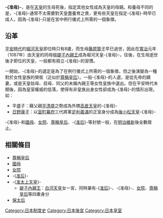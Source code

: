 {{unreferenced|time=2013-10-28}}
{{noteTA
|T=准母
}}
'''-{准母}-'''，是在[[日本天皇|天皇]]的生母死後，指定其他女性成為天皇的母親。和養母不同的是，-{准母}-通常不太需要對天皇盡養育之責，更有些天皇在指定-{准母}-時早已成人，因為-{准母}-只是在宮中例行儀式上所需的一個象徵。

== 沿革 ==
[[平安時代|平安時代]]的[[堀河天皇|堀河天皇]]即位時只有8歲，而生母[[藤原賢子|藤原賢子]]早已過世，因此在[[寬治|寬治]]元年（1087年）由天皇的同母姐[[媞子內親王|媞子內親王]]成為堀河天皇-{准母}-。往後，在生母逝世後才即位的天皇，一般都有冊立-{准母}-的習慣。

一開始，-{准母}-的選定是為了在例行儀式上所需的一個象徵，但之後演變為一種對於女性皇族的榮銜（近似於[[尊稱皇后|尊稱皇后]]）。一般-{准母}-的人選，是從先帝的嫡妻，或是天皇姑母、叔母、同父的未婚內親王等女性皇族中選出。但在平安時代末期後，因為皇室權威的低落，使得有非皇族出身女性卻成為-{准母}-的情形出現，如：

*平盛子：藉父親[[平清盛|平清盛]]之勢成為外甥[[高倉天皇|高倉天皇]]的-{准母}-
*[[日野康子|日野康子]]：以[[室町幕府|室町幕府]]三代將軍[[足利義滿|足利義滿]]的正室身分成為[[後小松天皇|後小松天皇]]-{准母}-

-{准母}-和[[國母|國母]]、[[女院|女院]]、[[尊稱皇后|尊稱皇后]]、-{[[准后|准后]]}-等封號一般，在[[明治維新|明治維新]]後全數廢止。

== 相關條目 ==
*[[尊稱皇后|尊稱皇后]]
*[[國母|國母]]
*[[女院|女院]]
*-{[[准后|准后]]}-
*-{[[准太上天皇|准太上天皇]]}-
**[[媞子內親王|媞子內親王]]：[[白河天皇|白河天皇]]女一宮，同時兼有-{[[准后|准后]]}-、-{准母}-、[[女院|女院]]、[[尊稱皇后|尊稱皇后]]等四重身分
*[[保太后|保太后]]

[[Category:日本制度史|Category:日本制度史]]
[[Category:日本後宮|Category:日本後宮]]
[[Category:日本皇室|Category:日本皇室]]